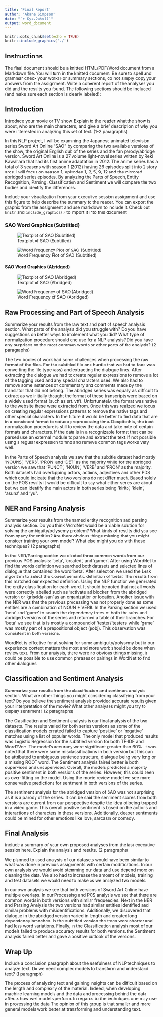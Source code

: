 ```yaml
---
title: 'Final Report'
author: "Akane Simpson"
date: "`r Sys.Date()`"
output: word_document
---
```


```r
knitr::opts_chunk$set(echo = TRUE)
knitr::include_graphics('./')
```

## Instructions

The final document should be a knitted HTML/PDF/Word document from a Markdown file. You will turn in the knitted document. Be sure to spell and grammar check your work! For summary sections, do not simply copy your answers from the assignment. Write a coherent report of the analyses you did and the results you found. The following sections should be included (and make sure each section is clearly labeled):

## Introduction

Introduce your movie or TV show. Explain to the reader what the show is about, who are the main characters, and give a brief description of why you were interested in analyzing this set of text. (1-2 paragraphs)

In this NLP project, I will be examining the Japanese animated television series Sword Art Online "SAO" by comparing the two available versions of the show, the original English dub of the series and the fan parody/abridge version. Sword Art Online is a 27 volume light-novel series written by Reki Kawahara that had its first anime adaptation in 2012. The anime series has a total of 3 seasons with season 1 (2012) having 26 episodes split into 2 story arcs. I will focus on season 1, episodes 1, 2, 5, 9, 12 and the mirrored abridged series episodes. By analyzing the Parts of Speech, Entity Recognition, Parsing, Classification and Sentiment we will compare the two bodies and identify the differences.

Include your visualization from your executive session assignment and use this figure to help describe the summary to the reader. You can export the graphic from the assignment and use markdown to include it. Check out `knitr` and `include_graphics()` to import it into this document.

### SAO Word Graphics (Subtitled)

![Textplot of SAO (Subtitled)](./images/textplot_subs.png)

![Word Frequency Plot of SAO (Subtitled)](./images/ggplot_subs.png)

#### SAO Word Graphics (Abridged)

![Textplot of SAO (Abridged)](./images/textplot_abrs.png)

![Word Frequency of SAO (Abridged)](./images/ggplot_abrs.png)

## Raw Processing and Part of Speech Analysis

Summarize your results from the raw text and part of speech analysis section. What parts of the analysis did you struggle with? Do you have suggestions on better ways to implement what you did? What type of normalization procedure should one use for a NLP analysis? Did you have any surprises on the most common words or other parts of the analysis? (2 paragraphs)

The two bodies of work had some challenges when processing the raw format of the files. For the subtitled file one hurdle that we had to face was converting the file type (ass) and extracting the dialogue lines. After extracting the dialogue we had to create regular expressions to remove a lot of the tagging used and any special characters used. We also had to remove some instances of commentary and comments made by the translator that did not belong. The abridged series was equally as difficult to extract as we initially thought the format of these transcripts were based on a widely used format (such as srt, vtf). Unfortunately, the format was native to the website these were extracted from. Once this was realized we focus on creating regular expressions patterns to remove the native tags and other special characters. In the future it would be better to find data that are in a consistent format to reduce preprocessing time. Despite this, the best normalization procedure is still to review the data and take note of certain formats and characters. If the data is in a recognizable format that can be parsed use an external module to parse and extract the text. If not possible using a regular expression to find and remove common tags works very well.

In the Parts of Speech analysis we saw that the subtitle dataset had mostly 'NOUNS', 'VERB', 'PRON' and 'DET' as the majority while for the abridged version we saw that 'PUNCT', 'NOUN', 'VERB' and 'PRON' as the majority. Both datasets had overlapping actors, actions, adjectives and other POS which could indicate that the two versions do not differ much. Based solely on the POS results it would be difficult to say what either series are about but we can identify the main actors in both series being 'kirito', 'klein', 'asuna' and 'yui'.

## NER and Parsing Analysis

Summarize your results from the named entity recognition and parsing analysis section. Do you think WordNet would be a viable solution for solving the ambiguity/polysemy problem? What kinds of results did you see from spacy for entities? Are there obvious things missing that you might consider training your own model? What else might you do with these techniques? (2 paragraphs)

In the NER/Parsing section we elected three common words from our previous POS analysis: 'beta', 'created', and 'gamer'. After using WordNet to find the words definition we searched both datasets and selected lines of dialogue that contained the word 'beta'. After selection we used the Lesk algorithm to select the closest semantic definition of 'beta'. The results from this matched our expected definition. Using the NLP function we generated the entity classification for each word. It should be noted that not all words were correctly labelled such as 'activate ad blocker' from the abridged version or 'griselda-san' as an organization or location. Another issue with the NER was that the previous processing was not properly done as some entities are a combination of NOUN + VERB. In the Parsing section we used 'beta' and 'game' to search the dependency trees of both the subs and abridged versions of the series and returned a table of their branches. For 'beta' we see that is is mostly a compound of 'tester'/'testers' while 'game' was mostly part of a prepositional object (pobj). This observation was consistent in both versions.

WordNet is effective for at solving for some ambiguity/polysemy but in our experience context matters the most and more work should be done when review text. From our analysis, there were no obvious things missing. It could be possible to use common phrases or pairings in WordNet to find other dialogues.

## Classification and Sentiment Analysis

Summarize your results from the classification and sentiment analysis section. What are other things you might considering classifying from your text? Do you believe the sentiment analysis provided accurate results given your interpretation of the movie? What other analyses might you try to display sentiment? (2 paragraphs)

The Clasification and Sentiment analysis is our final analysis of the two datasets. The results varied for both series versions as some of the classification models created failed to capture 'positive' or 'negative' matches using a list of popular words. The only model that produced results was Logistic Regression for the subtitled version for both TF-IDF and Word2Vec. The model's accuracy were significant greater than 60%. It was noted that there were some misclassifications in both version but this can be attributed to ambiguous sentence structure, dialogue being very long or a missing ROOT word. The Sentiment analysis faired better in both supervised and unsupervised. Overall, the models predicted a majority positive sentiment in both versions of the series. However, this could seen as over-fitting on the model. Using the movie review model we see more conservative predictions for sentiment in both versions of the series.

The sentiment analysis for the abridged version of SAO was not surprising as it is a parody of the series. It can be said the sentiment scores from both versions are current from our perspective despite the idea of being trapped in a video game. This overall positive sentiment is based on the actions and interactions of characters in these versions. Additionally, deeper sentiments could be mined for other emotions like love, sarcasm or comedy.

## Final Analysis

Include a summary of your own proposed analyses from the last executive session here. Explain the analysis and results. (2 paragraphs)

We planned to used analysis of our datasets would have been similar to what was done in previous assignments with certain modifications. In our own analysis we would avoid stemming our data and use depend more on cleaning the data. We also had to increase the amount of models, training and test datasets we would need to make as we analyzed two models.

In our own analysis we see that both versions of Sword Art Online have multiple overlaps. In our Processing and POS analysis we see that there are common words in both versions with similar frequencies. Next in the NER and Parsing Analysis the two versions had similar entities identified and similar problems with misidentifications. Additionally, we discovered that dialogue in the abridged version varied in length and created long dependency branches. In the subtitled version the trees were shorter and had less word variations. Finally, in the Classification analysis most of our models failed to produce accuracy results for both versions. the Sentiment analysis faired better and gave a positive outlook of the versions.

## Wrap Up

Include a conclusion paragraph about the usefulness of NLP techniques to analyze text. Do we need complex models to transform and understand text? (1 paragraph)

The process of analyzing text and gaining insights can be difficult based on the length and complexity of the material. Indeed, when developing machine learning models and the data and processing behind the data affects how well models perform. In regards to the techniques one may use in provessing the data The opinion of this grpup is that smaller and more general models work better at transforming and understanding text.
